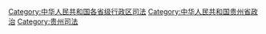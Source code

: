 [[Category:中华人民共和国各省级行政区司法|Category:中华人民共和国各省级行政区司法]]
[[Category:中华人民共和国贵州省政治|Category:中华人民共和国贵州省政治]]
[[Category:贵州司法|Category:贵州司法]]